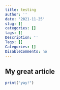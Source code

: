 ```yaml
---
title: testing
author: ''
date: '2021-11-25'
slug: []
categories: []
tags: []
Description: ''
Tags: []
Categories: []
DisableComments: no
---
```


## My great article

```r
print("yay!")
```

